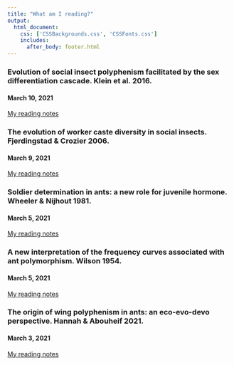 ```yaml
---
title: "What am I reading?"
output: 
  html_document:
    css: ['CSSBackgrounds.css', 'CSSFonts.css']
    includes:
      after_body: footer.html
---
```


### Evolution of social insect polyphenism facilitated by the sex differentiation cascade. Klein et al. 2016.  
#### March 10, 2021
[My reading notes](https://docs.google.com/document/d/1H9FZP9NpckxVQo8uAmyMoTp5TODqYbo9w2fNnZDUlmY/edit?usp=sharing)

### The evolution of worker caste diversity in social insects. Fjerdingstad & Crozier 2006.  
#### March 9, 2021
[My reading notes](https://docs.google.com/document/d/11sKpZP8iYssU4TrFOqeaa_w6OLcyH1UM4FbisTD9mdU/edit?usp=sharing)

### Soldier determination in ants: a new role for juvenile hormone. Wheeler & Nijhout 1981.  
#### March 5, 2021
[My reading notes](https://docs.google.com/document/d/1jqWpLmFYHR6GlRh5BapJ2hELbNeiwLSvOpwcMb8iNaM/edit?usp=sharing)

### A new interpretation of the frequency curves associated with ant polymorphism. Wilson 1954.
#### March 5, 2021
[My reading notes](https://docs.google.com/document/d/1GF2HsG5swRe48wXQa-BZwDl2_Jb7xfINAnutzdGy82k/edit?usp=sharing)

### The origin of wing polyphenism in ants: an eco-evo-devo perspective. Hannah & Abouheif 2021. 
#### March 3, 2021
[My reading notes](https://docs.google.com/document/d/1OaFCmt3hNOg_Od7MKyjCs1GvNaivHZqebXLPpi6FhWk/edit?usp=sharing)
